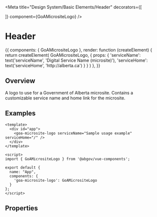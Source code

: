 

<Meta title="Design System/Basic Elements/Header" 
  decorators={[
    
  ]}
  component={GoAMicrositeLogo} />

# Header

<!-- 
  This syntax isn't the greatest... It supposedly works with template and props properties, but I could not get it to work.
-->
<Preview>
  <Story name="Micro Site Logo" height={100}>
    {{
      components: { GoAMicrositeLogo },
      render: function (createElement) {
        return createElement(
          GoAMicrositeLogo, {
            props: {
              'serviceName': text('serviceName', 'Digital Service Name (microsite)'),
              'serviceHome': text('serviceHome', 'http://alberta.ca')            
            }
          }
        )
      },
    }}
  </Story>
</Preview>

## Overview

A logo to use for a Government of Alberta microsite.  Contains a customizable service name and home link for the microsite.

## Examples
```
<template>
  <div id="app">
    <goa-microsite-logo serviceName="Sample usage example" serviceHome="/" />
  </div>
</template>

<script>
import { GoAMicrositeLogo } from '@abgov/vue-components';

export default {
  name: "App",
  components: {
    'goa-microsite-logo': GoAMicrositeLogo
  }
};
</script>
```

## Properties

<Props of={GoAMicrositeLogo} />